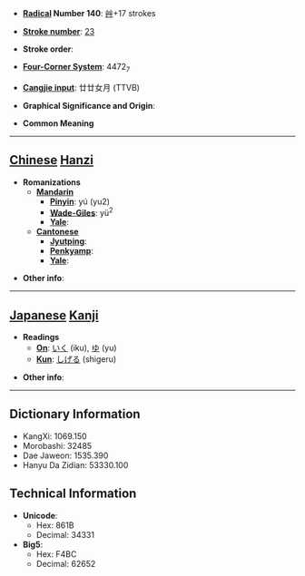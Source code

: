 * '''[[Wiktionary:Chinese radical index| Radical]] Number 140''': [[Wiktionary:Chinese radical index 艸|艸]]+17 strokes

* '''[[Wiktionary:Chinese total strokes index|Stroke number]]''': [[Wiktionary:Chinese total strokes index 23|23]]

* '''Stroke order''': 

* '''[[Wiktionary:Chinese four corner index|Four-Corner System]]''': 4472<sub>7</sub>

* '''[[Wiktionary:Chinese Cangjie index|Cangjie input]]''': 廿廿女月 (TTVB)

* '''Graphical Significance and Origin''': 

* '''Common Meaning'''

----

== [[Chinese]] [[Hanzi]] ==

* '''Romanizations'''
** '''[[Mandarin]]'''
*** '''[[Pinyin]]''': yú (yu2)
*** '''[[Wade-Giles]]''': yü<sup>2</sup>
*** '''[[Yale]]''': 
** '''[[Cantonese]]'''
*** '''[[Jyutping]]''':
*** '''[[Penkyamp]]''': 
*** '''[[Yale]]''': 

* '''Other info''': 

----

== [[Japanese]] [[Kanji]] ==

* '''Readings'''
** '''[[On]]''': [[いく]] (iku), [[ゆ]] (yu)
** '''[[Kun]]''': [[しげる]] (shigeru)

* '''Other info''':  

----

== Dictionary Information ==

* KangXi: 1069.150
* Morobashi: 32485
* Dae Jaweon: 1535.390
* Hanyu Da Zidian: 53330.100

== Technical Information ==

* '''Unicode''':
** Hex: 861B
** Decimal: 34331
* '''Big5''':
** Hex: F4BC
** Decimal: 62652